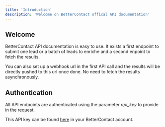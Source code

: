 ```yaml
---
title: 'Introduction'
description: 'Welcome on BetterContact offical API documentation'
---
```



## Welcome
BetterContact API documentation is easy to use. It exists a first endpoint to submit one lead or a batch of leads to enriche and a second enpoint to fetch the results.

<Note>
  You can also set up a webhook url in the first API call and the results will be directly pushed to this url once done. No need to fetch the results asynchronously.
</Note>



## Authentication

All API endpoints are authenticated using the parameter _api_key_ to provide in the request.

This API key can be found [here](https://app.bettercontact.rocks/api) in your BetterContact account.

